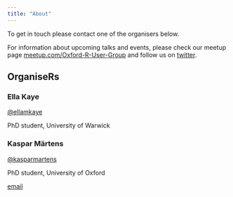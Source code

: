 ```yaml
---
title: "About"
---
```


To get in touch please contact one of the organisers below. 

For information about upcoming talks and events, please check our meetup page [meetup.com/Oxford-R-User-Group](https://www.meetup.com/Oxford-R-User-Group/) and follow us on [twitter](https://twitter.com/rusersoxford).

## OrganiseRs

### Ella Kaye

[\@ellamkaye](http://www.twitter.com/ellamkaye)

PhD student, University of Warwick

### Kaspar Märtens

[\@kasparmartens](http://www.twitter.com/kasparmartens)

PhD student, University of Oxford

[email](mailto:kaspar.martens@stats.ox.ac.uk)
